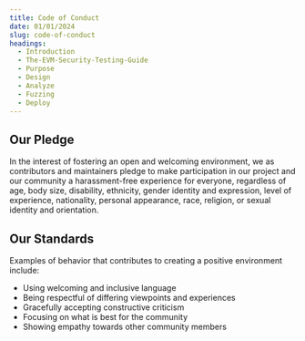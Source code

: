 ```yaml
---
title: Code of Conduct
date: 01/01/2024
slug: code-of-conduct
headings:
  - Introduction
  - The-EVM-Security-Testing-Guide
  - Purpose
  - Design
  - Analyze
  - Fuzzing
  - Deploy
---
```

## Our Pledge

In the interest of fostering an open and welcoming environment, we as contributors and maintainers pledge to make participation in our project and our community a harassment-free experience for everyone, regardless of age, body size, disability, ethnicity, gender identity and expression, level of experience, nationality, personal appearance, race, religion, or sexual identity and orientation.

## Our Standards

Examples of behavior that contributes to creating a positive environment include:

- Using welcoming and inclusive language
- Being respectful of differing viewpoints and experiences
- Gracefully accepting constructive criticism
- Focusing on what is best for the community
- Showing empathy towards other community members
